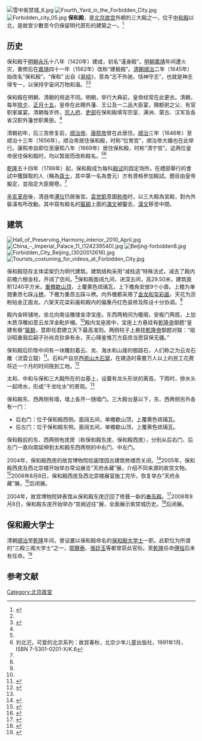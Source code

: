 {{Coord|39.918366|116.396976|type:landmark_region:CN-11_source:GoogleMaps|display=title}}
[[File:雪中紫禁城_6.jpg|thumb]]
[[File:Fourth_Yard_in_the_Forbidden_City.jpg|thumb]]
[[File:Forbidden_city_05.jpg|thumb]]
'''保和殿'''，是[[北京故宫|北京故宫]]外朝的三大殿之一，位于[[中和殿|中和殿]]以北，是故宮少數至今仍保留明代原形的建築之一。<ref name=bhd>{{Cite web |url=http://www.dpm.org.cn/www_oldweb/China/phoweb/BuildingPage/1/B396.htm |title=保和殿，故宫博物院，于2014-11-18查阅 |accessdate=2014-11-17 |archive-date=2015-09-23 |archive-url=https://web.archive.org/web/20150923220505/http://www.dpm.org.cn/www_oldweb/China/phoweb/BuildingPage/1/B396.htm |dead-url=no }}</ref>

==历史==
保和殿于[[明朝|明朝]][[永乐_(明成祖)|永乐]]十八年（1420年）建成，初名“谨身殿”。[[明朝|明朝]][[嘉靖|嘉靖]]年间遭火灾，重修后在[[嘉靖|嘉靖]]四十一年（1562年）改称“建极殿”。[[清朝|清朝]][[顺治|顺治]]二年（1645年）始改名“保和殿”。“保和” 出自《[[易经|易经]]》，意為“志不外驰，恬神守志”，也就是神志得专一，以保持宇宙间万物和谐。<ref name=bhd/><ref name="sohu1">{{Cite web |url=http://travel.sohu.com/20080304/n255511017.shtml |title=保和殿，搜狐，2008-03-04 |accessdate=2010-09-23 |archive-date=2009-02-20 |archive-url=https://web.archive.org/web/20090220000544/http://travel.sohu.com/20080304/n255511017.shtml |dead-url=no }}</ref>

保和殿在明朝、清朝的用途不同。明朝，举行大典前，皇帝经常在此更衣。清朝，每年[[除夕|除夕]]、[[正月十五|正月十五]]，皇帝在此赐外藩、王公及一二品大臣宴，赐额驸之父、有官职家属宴。清朝每岁终，[[宗人府|宗人府]]、[[吏部|吏部]]在保和殿填写宗室、满洲、蒙古、汉军及各省汉职外藩世职黄册。<ref name=bhd/>

清朝初年，后三宫修复前，[[顺治帝|顺治帝]]、[[康熙帝|康熙帝]]曾在此居住。[[顺治|顺治]]三年（1646年）至顺治十三年（1656年），顺治帝居住保和殿，时称“位育宫”，顺治帝大婚也在此举行。康熙帝自即位至康熙八年（1669年）居住保和殿，时称“清宁宫”。这两位皇帝居住保和殿时，均以暂居而改称殿名。<ref name=bhd/><ref name="可爱北京">刘北汜，可爱的北京系列：故宫春秋，北京少年儿童出版社，1991年1月，ISBN 7-5301-0201-X/K.6</ref>

[[乾隆|乾隆]]五十四年（1789年）起，保和殿成为每科[[殿试|殿试]]的固定场所。在禮部舉行的會試中獲錄取的人（稱為[[貢士|貢士]]，其中第一名為會元）方有資格參加殿試。題目由皇帝擬定，並指定大臣閱卷。<ref name="可爱北京"/>

[[辛亥革命|辛亥革命]]後，清遜帝[[溥仪|溥仪]]仍居後宮。[[袁世凱|袁世凱]]意圖[[袁世凱称帝|称帝]]时，以三大殿為宮殿，對內外裝潢有所改動。其中寫有殿名的[[匾額|匾額]]上面的[[滿文|滿文]]被鑿去，[[漢文|漢文]]移至中間。

==建筑==
[[File:Hall_of_Preserving_Harmony_interior_2010_April.jpg|thumb]]
[[File:China_-_Imperial_Palace_11_(124239540).jpg|thumb]]
[[File:Beijing-forbidden8.jpg|thumb]]
[[File:Forbidden_City_Beijing_(3020012616).jpg|thumb]]
[[File:Tourists_costuming_for_videos_at_Forbidden_City.jpg|thumb]]

保和殿现存主体梁架仍为明代建筑。建筑结构采用“减柱造”特殊法式，减去了殿内前檐六根金柱，开阔了空间。<ref name="sohu1"/>保和殿面阔九间，进深五间，高29.50米，建筑面积1240平方米。[[重檐歇山顶|重檐歇山顶]]，上覆黄色琉璃瓦，上下檐角安放9个小兽。上檐为单翘重昂七踩[[斗栱|斗栱]]，下檐为重昂五踩斗栱。内外檐都采用了[[和玺彩画|金龙和玺彩画]]，天花为沥粉贴金正面龙。六架天花梁彩画和殿内的偏重丹红色装修及陈设十分协调。<ref name="sohu1"/>

殿内金砖铺地，坐北向南设雕镂金漆宝座。东西两梢间为暖阁，安板门两扇，上加木质浮雕如意云龙浑金毗庐帽。<ref name="sohu1"/>殿内宝座居中，宝座上方悬挂有[[乾隆帝|乾隆帝]]御题“皇建有极”[[匾额|匾额]]，意即任君建立天下最高准则。两侧柱子上悬挂[[乾隆帝|乾隆帝]]御题对联：“祖训昭垂我后嗣子孙尚克钦承有永，天心降鉴惟万方臣庶当思容保无疆。”

保和殿后阶陛中间有一块雕刻着云、龙、海水和山崖的御路石，人们称之为云龙石雕（流雲立龍）<ref>{{cite web|url=https://www.dpm.org.cn/Uploads/File/pdf/ab/1a/71/ab1a7121f7d5e0fed2e5bcba4827ec7f.pdf|title=保和殿後大石雕|author=楊乃濟|date=2021|archive-url=https://web.archive.org/web/20210504041012/https://www.dpm.org.cn/Uploads/File/pdf/ab/1a/71/ab1a7121f7d5e0fed2e5bcba4827ec7f.pdf|archive-date=2021|dead-url=no}}</ref>。石料产自京西[[房山|房山]][[大石窝镇|大石窝]]，在建造时需要万人以上的民工花费将近一个月的时间拖到工地。<ref name="探秘">{{Cite web |url=http://bjaround.lotour.com/s/20091111/n399723.shtml |title=探秘紫禁城之千龙吐水 云龙石雕，乐途旅游网，2009-11-11 |accessdate=2010-09-23 |archive-date=2010-01-05 |archive-url=https://web.archive.org/web/20100105113119/http://bjaround.lotour.com/s/20091111/n399723.shtml |dead-url=no }}</ref>

太和、中和与保和三大殿所在的台基上，设置有龙头形状的离首。下雨时，排水头一起喷水，形成“千龙吐水”的景观。<ref name="探秘"/>

保和殿东、西两侧有墙，墙上各开一随墙门。三大殿台基以下，东、西两侧另外各有一门：
*后右门：位于保和殿西侧。面阔五间，单檐歇山顶，上覆黄色琉璃瓦。
*后左门：位于保和殿东侧。面阔五间，单檐歇山顶，上覆黄色琉璃瓦。

保和殿前的东、西两侧有庑房（称保和殿东庑、保和殿西庑），分别从后右门、后左门一直向南延伸到太和殿东西两侧的中右门、中左门。

2004年，保和殿西庑的故宫博物院绘画馆因古建筑修缮而关闭。<ref>{{Cite web |url=http://paper.people.com.cn/jhsb/html/2008-04/23/content_8995.htm |title=太和殿6月底重露真容迎客，京华时报，2008-04-23 |accessdate=2015-03-20 |archive-date=2016-03-04 |archive-url=https://web.archive.org/web/20160304061146/http://paper.people.com.cn/jhsb/html/2008-04/23/content_8995.htm |dead-url=no }}</ref>2005年，保和殿西庑及西北崇楼开始举办常设展览“天府永藏”展，介绍不同来源的故宫文物。<ref>{{Cite web |url=http://news.artron.net/20051117/n14804.html |title=2005年11期：北京故宫：八十庆典，精彩纷呈，雅昌艺术网，2005-11-17 |accessdate=2015-03-20 |archive-date=2015-04-02 |archive-url=https://web.archive.org/web/20150402155029/http://news.artron.net/20051117/n14804.html |dead-url=no }}</ref>2008年8月8日，保和殿西庑及西北崇楼展室施工完毕，恢复举办“天府永藏”展。<ref>{{Cite web |url=http://www.dpm.org.cn/shtml/43/@/116190.html |title=天府永藏，故宫博物院，于2015-03-20查阅 |accessdate=2015-03-20 |archive-date=2015-04-02 |archive-url=https://web.archive.org/web/20150402145843/http://www.dpm.org.cn/shtml/43/@/116190.html |dead-url=no }}</ref>后闭展。

2004年，故宫博物院钟表馆从保和殿东庑迁回了修葺一新的[[奉先殿|奉先殿]]。<ref>{{Cite web |url=http://beijing.qianlong.com/3825/2004/09/30/1060@2303750.htm |title=珍宝馆 钟表馆 石鼓馆 故宫重开三个陈列馆，千龙网，2004-09-30 |accessdate=2015-03-20 |archive-date=2013-10-19 |archive-url=https://web.archive.org/web/20131019144635/http://beijing.qianlong.com/3825/2004/09/30/1060%402303750.htm |dead-url=no }}</ref>2008年8月8日，保和殿东庑开始举办“宫阙述往”展，全面展示紫禁城历史。<ref>{{Cite web |url=http://msb.zjol.com.cn/html/2008-07/26/content_3354215.htm |title=借奥运契机 展中华文明，美术报，2008-07-26 |accessdate=2015-03-20 |archive-date=2015-04-02 |archive-url=https://web.archive.org/web/20150402131750/http://msb.zjol.com.cn/html/2008-07/26/content_3354215.htm |dead-url=no }}</ref>后闭展。

==保和殿大学士==
{{main|保和殿大学士}}
清朝[[顺治|顺治]]至[[乾隆|乾隆]]年间，曾设置以保和殿命名的[[保和殿大学士|保和殿大学士]]一职。此职位为所谓的“三殿三阁大学士”之一，[[鄂爾泰|鄂爾泰]]、[[張廷玉|張廷玉]]等都曾获此官衔。至[[乾隆|乾隆]]任命[[傅恒|傅恒]]后未有任命。<ref>{{Cite web |url=http://book.people.com.cn/GB/69399/4902509.html |title=纪连海点评：刘墉，汉高祖的同族血脉，人民网，2006-10-11 |accessdate=2010-09-23 |archive-date=2007-04-02 |archive-url=https://web.archive.org/web/20070402114823/http://book.people.com.cn/GB/69399/4902509.html |dead-url=no }}</ref>

==参考文献==
{{commons category|Hall of Preserving Harmony (Forbidden City)}}
{{reflist}}

{{Geographic Location
|西北 =[[隆宗门|隆宗门]]
|北 =  [[乾清门|乾清门]]
|東北 = [[景运门|景运门]]
|西 = 后右门
|中央 = '''保和殿'''
|東 =后左门
|西南 =
|南 =[[中和殿|中和殿]]
|東南 =
}}
{{北京中轴线}}

[[Category:北京故宮|Category:北京故宮]]